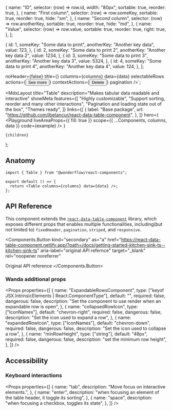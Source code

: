 
  {
    name: "ID",
    selector: (row) => row.id,
    width: "80px",
    sortable: true,
    reorder: true,
  },
  {
    name: "First column",
    selector: (row) => row.someKey,
    sortable: true,
    reorder: true,
    hide: "sm",
  },
  {
    name: "Second column",
    selector: (row) => row.anotherKey,
    sortable: true,
    reorder: true,
    hide: "md",
  },
  {
    name: "Value",
    selector: (row) => row.value,
    sortable: true,
    reorder: true,
    right: true,
  },
];

  {
    id: 1,
    someKey: "Some data to print",
    anotherKey: "Another key data",
    value: 123,
  },
  {
    id: 2,
    someKey: "Some data to print 2",
    anotherKey: "Another key data 2",
    value: 1234,
  },
  {
    id: 3,
    someKey: "Some data to print 3",
    anotherKey: "Another key data 3",
    value: 5324,
  },
  {
    id: 4,
    someKey: "Some data to print 4",
    anotherKey: "Another key data 4",
    value: 124,
  },
];

  noHeader={false}
  title={<Title level="5">Sample Title</Title>}
  columns={columns}
  data={data}
  selectableRows
  actions={<Button kind="secondary">See more</Button>}
  contextActions={<Button>Delete</Button>}
  pagination
/>`;

  <MdxLayout
    title="Table"
    description="Makes tabular data readable and interactive"
    showMeta
    features={[
      "Highly customizable",
      "Support sorting, reorder and many other interactions",
      "Pagination and loading state out of the box",
      "Themes ready",
    ]}
    links={[
      {
        label: "Base package",
        url: "https://github.com/jbetancur/react-data-table-component",
      },
    ]}
    hero={
      <Playground
        liveAreaProps={{ fill: true }}
        scope={{ ...Components, columns, data }}
        code={example}
      />
    }
  >
    {children}
  </MdxLayout>
);

## Anatomy

```tsx highlight=1,4
import { Table } from "@wonderflow/react-components";

export default () => {
  return <Table columns={columns} data={data} />;
};
```

## API Reference

This component extends the [`react-data-table-component`](https://github.com/jbetancur/react-data-table-component) library, which exposes different props that enables multiple functionalities, including(but not limited to) `fixedHeader`, `pagination`, `striped`, and `responsive`.

<Components.Button
  kind="secondary"
  as="a"
  href="https://react-data-table-component.netlify.app/?path=/docs/getting-started-kitchen-sink-ts--kitchen-sink-ts"
  aria-label="original API refernce"
  target="_blank"
  rel="noopener noreferrer"
>
  Original API reference
</Components.Button>

### Wanda additional props

<Props
  properties={[
    {
      name: "ExpandableRowsComponent",
      type: ["keyof JSX.IntrinsicElements | React.ComponentType<any>"],
      default: "",
      required: false,
      dangerous: false,
      description:
        "Set the component to use render when an expandable row is open",
    },
    {
      name: "collapsedRowIcon",
      type: ["IconNames"],
      default: "chevron-right",
      required: false,
      dangerous: false,
      description: "Set the icon used to expand a row",
    },
    {
      name: "expandedRowIcon",
      type: ["IconNames"],
      default: "chevron-down",
      required: false,
      dangerous: false,
      description: "Set the icon used to collapse a row",
    },
    {
      name: "minRowHeight",
      type: ["string"],
      default: "48px",
      required: false,
      dangerous: false,
      description: "set the minimum row height",
    },
  ]}
/>

## Accessibility

### Keyboard interactions

<Props
  properties={[
    {
      name: "tab",
      description: "Move focus on interactive elements.",
    },
    {
      name: "enter",
      description:
        "when focusing an element of the table header, it toggle its sorting",
    },
    {
      name: "space",
      description: "when focusing a checkbox, toggles its state",
    },
  ]}
/>
